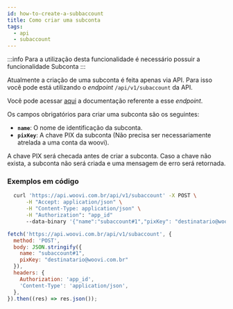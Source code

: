 ```yaml
---
id: how-to-create-a-subbaccount
title: Como criar uma subconta
tags:
  - api
  - subaccount
---
```



:::info
Para a utilização desta funcionalidade é necessário possuir a funcionalidade Subconta
:::

Atualmente a criação de uma subconta é feita apenas via API. Para isso você pode está utilizando o _endpoint_ `/api/v1/subaccount` da API.

Você pode acessar [aqui](https://developers.woovi.com.br/api#tag/sub-account-(request-access)/paths/~1api~1v1~1subaccount/post)
a documentação referente a esse _endpoint_.

Os campos obrigatórios para criar uma subconta são os seguintes:

- **`name`**: O nome de identificação da subconta.
- **`pixKey`**: A chave PIX da subconta (Não precisa ser necessariamente atrelada a uma conta da woovi).

A chave PIX será checada antes de criar a subconta. Caso a chave não exista, a subconta não será criada e uma mensagem de erro será retornada.

### Exemplos em código

<Tabs>
  <TabItem value="shell-curl" label="Shell + cURL" default>

```sh
  curl 'https://api.woovi.com.br/api/v1/subaccount' -X POST \
      -H "Accept: application/json" \
      -H "Content-Type: application/json" \
      -H "Authorization": "app_id"
      --data-binary '{"name":"subaccount#1","pixKey": "destinatario@woovi.com.br"}'
```

  </TabItem>
  <TabItem value="javascript" label="JavaScript + Fetch" default>

```js
fetch('https://api.woovi.com.br/api/v1/subaccount', {
  method: 'POST',
  body: JSON.stringify({
    name: "subaccount#1",
    pixKey: "destinatario@woovi.com.br"
  }),
  headers: {
    Authorization: 'app_id',
    'Content-Type': 'application/json',
  },
}).then((res) => res.json());
```

  </TabItem>
</Tabs>
